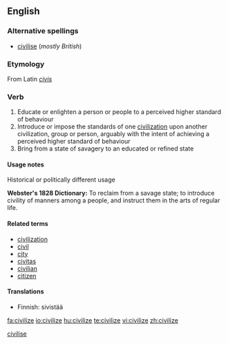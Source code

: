 <!--subst: of [[Template:sync]]-->
{{see|civilise}}
<!--If you edit this entry, please also edit [[civilise]] to ensure these two entries remain synchronized.-->[[Category:Synchronized entries|civilise]]
==English==

===Alternative spellings===
*[[civilise]] (''mostly British'')

===Etymology===
From Latin ''[[civis]]''

===Verb===
{{en-verb|civilizes|civilizing|civilized}}

# Educate or enlighten a person or people to a perceived higher standard of behaviour
# Introduce or impose the standards of one [[civilization]] upon another civilization, group or person, arguably with the intent of achieving a perceived higher standard of behaviour
# Bring from a state of savagery to an educated or refined state

====Usage notes====
;Historical or politically different usage
'''Webster's 1828 Dictionary:'''  To reclaim from a savage state; to introduce civility of manners among a people, and instruct them in the arts of regular life.

====Related terms====
*[[civilization]]
*[[civil]]
*[[city]]
*[[civitas]]
*[[civilian]]
*[[citizen]]

====Translations====
{{top}}
*Finnish: sivistää
{{mid}}
{{bottom}}

[[fa:civilize]]
[[io:civilize]]
[[hu:civilize]]
[[te:civilize]]
[[vi:civilize]]
[[zh:civilize]]